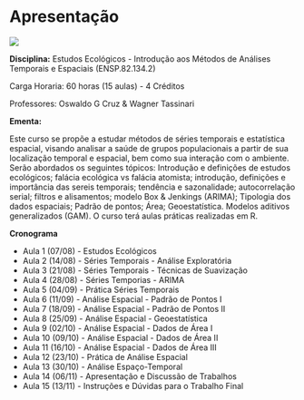 # Apresentação

![](figuras/barra_procc.png)


**Disciplina:** Estudos Ecológicos - Introdução aos Métodos de Análises Temporais e Espaciais
(ENSP.82.134.2)

 Carga Horaria: 60 horas (15 aulas) - 4 Créditos

 Professores: Oswaldo G Cruz & Wagner Tassinari

 **Ementa:**

Este curso se propõe a estudar métodos de séries temporais e estatística espacial, visando analisar a saúde de grupos populacionais a partir de sua localização temporal e espacial, bem como sua interação com o ambiente. Serão abordados os seguintes tópicos: Introdução e definições de estudos ecológicos; falácia ecológica vs falácia atomista; introdução, definições e importância das sereis temporais; tendência e sazonalidade; autocorrelação serial; filtros e alisamentos; modelo Box & Jenkings (ARIMA); Tipologia dos dados espaciais; Padrão de pontos; Área; Geoestatística. Modelos aditivos generalizados (GAM). O curso terá aulas práticas realizadas em R.


**Cronograma** 

* Aula 1 (07/08) - Estudos Ecológicos
* Aula 2 (14/08) - Séries Temporais - Análise Exploratória
* Aula 3 (21/08) - Séries Temporais - Técnicas de Suavização
* Aula 4 (28/08) - Séries Temporias - ARIMA
* Aula 5 (04/09) - Prática Séries Temporais
* Aula 6 (11/09) - Análise Espacial - Padrão de Pontos I
* Aula 7 (18/09) - Análise Espacial - Padrão de Pontos II
* Aula 8 (25/09) - Análise Espacial - Geoestatística
* Aula 9 (02/10) - Análise Espacial - Dados de Área I
* Aula 10 (09/10) - Análise Espacial - Dados de Área II
* Aula 11 (16/10) - Análise Espacial - Dados de Área III
* Aula 12 (23/10) - Prática de Análise Espacial 
* Aula 13 (30/10) - Análise Espaço-Temporal
* Aula 14 (06/11) - Apresentação e Discussão de Trabalhos
* Aula 15 (13/11) - Instruções e Dúvidas para o Trabalho Final


